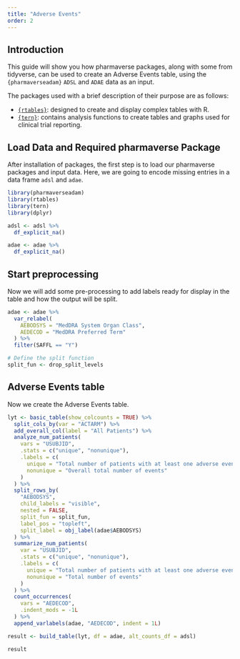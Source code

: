 ```yaml
---
title: "Adverse Events"
order: 2
---
```


## Introduction

This guide will show you how pharmaverse packages, along with some from tidyverse, can be used to create an Adverse Events table, using the `{pharmaverseadam}` `ADSL` and `ADAE` data as an input.

The packages used with a brief description of their purpose are as follows:

* [`{rtables}`](https://insightsengineering.github.io/rtables/): designed to create and display complex tables with R.
* [`{tern}`](https://insightsengineering.github.io/tern/): contains analysis functions to create tables and graphs used for clinical trial reporting.

## Load Data and Required pharmaverse Package

After installation of packages, the first step is to load our pharmaverse packages and input data. Here, we are going to encode missing entries in a data frame `adsl` and `adae`.

```r
library(pharmaverseadam)
library(rtables)
library(tern)
library(dplyr)

adsl <- adsl %>%
  df_explicit_na()

adae <- adae %>%
  df_explicit_na()
```

## Start preprocessing

Now we will add some pre-processing to add labels ready for display in the table and how the output will be split.

```r

adae <- adae %>%
  var_relabel(
    AEBODSYS = "MedDRA System Organ Class",
    AEDECOD = "MedDRA Preferred Term"
  ) %>%
  filter(SAFFL == "Y")

# Define the split function
split_fun <- drop_split_levels
```

## Adverse Events table

Now we create the Adverse Events table.

```r
lyt <- basic_table(show_colcounts = TRUE) %>%
  split_cols_by(var = "ACTARM") %>%
  add_overall_col(label = "All Patients") %>%
  analyze_num_patients(
    vars = "USUBJID",
    .stats = c("unique", "nonunique"),
    .labels = c(
      unique = "Total number of patients with at least one adverse event",
      nonunique = "Overall total number of events"
    )
  ) %>%
  split_rows_by(
    "AEBODSYS",
    child_labels = "visible",
    nested = FALSE,
    split_fun = split_fun,
    label_pos = "topleft",
    split_label = obj_label(adae$AEBODSYS)
  ) %>%
  summarize_num_patients(
    var = "USUBJID",
    .stats = c("unique", "nonunique"),
    .labels = c(
      unique = "Total number of patients with at least one adverse event",
      nonunique = "Total number of events"
    )
  ) %>%
  count_occurrences(
    vars = "AEDECOD",
    .indent_mods = -1L
  ) %>%
  append_varlabels(adae, "AEDECOD", indent = 1L)

result <- build_table(lyt, df = adae, alt_counts_df = adsl)

result
```
